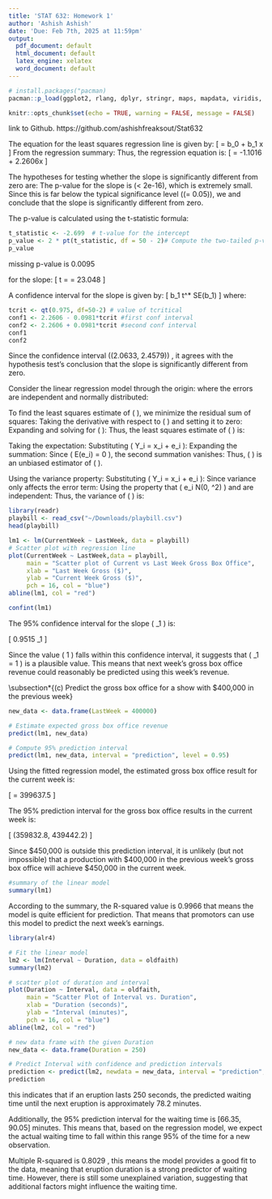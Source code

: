 ```yaml
---
title: 'STAT 632: Homework 1'
author: 'Ashish Ashish'
date: 'Due: Feb 7th, 2025 at 11:59pm'
output:
  pdf_document: default
  html_document: default
  latex_engine: xelatex
  word_document: default
---
```


```r
# install.packages("pacman)
pacman::p_load(ggplot2, rlang, dplyr, stringr, maps, mapdata, viridis, mapproj, tidyverse)
```

```r
knitr::opts_chunk$set(echo = TRUE, warning = FALSE, message = FALSE)
```

\textbf{Excercise 0 :} link to Github. 
https://github.com/ashishfreaksout/Stat632

\section*{Concept Questions}
\textbf{Excercise 1 :}
\subsection*{(a) Least Squares Regression Line}
The equation for the least squares regression line is given by:
\[ \hat{y} = b_0 + b_1 x \]
From the regression summary:
\begin{align*}
    b_0 &= -1.1016 \\
    b_1 &= 2.2606
\end{align*}
Thus, the regression equation is:
\[ \hat{y} = -1.1016 + 2.2606x \]

\subsection*{(b) Hypothesis Test for the Slope}
The hypotheses for testing whether the slope is significantly different from zero are:
\begin{align*}
    H_0 &: \beta_1 = 0 \quad \text{(No relationship between } x \text{ and } y\text{)} \\
    H_A &: \beta_1 \neq 0 \quad \text{(There is a relationship between } x \text{ and } y\text{)}
\end{align*}
The p-value for the slope is \(< 2e-16\), which is extremely small. Since this is far below the typical significance level (\(\alpha = 0.05\)), we \textbf{reject the null hypothesis} and conclude that the slope is significantly different from zero.

\subsection*{(c) Missing p-value for the Intercept}
The p-value is calculated using the t-statistic formula:
```r
t_statistic <- -2.699  # t-value for the intercept
p_value <- 2 * pt(t_statistic, df = 50 - 2)# Compute the two-tailed p-value
p_value

```

missing p-value is 0.0095
\subsection*{(d) Missing t-statistic for the Slope}
for the slope:
\[ t = \frac{2.2606}{0.0981} = 23.048 \]

\subsection*{(e) 95\% Confidence Interval for the Slope}
A confidence interval for the slope is given by:
\[ b_1 \pm t^* \cdot SE(b_1) \]
where:
\begin{itemize}
    \item \( t^* \) is the critical value from the \( t \)-distribution with \( df = 50-2 = 48 \). For a 95\% confidence level, \( t^* \) is:
\end{itemize}
```r
tcrit <- qt(0.975, df=50-2) # value of tcritical
conf1 <- 2.2606 - 0.0981*tcrit #first conf interval
conf2 <- 2.2606 + 0.0981*tcrit #second conf interval
conf1
conf2
```

Since the confidence interval \((2.0633, 2.4579)\) \textbf{does not include 0}, it agrees with the hypothesis test’s conclusion that the slope is significantly different from zero.


\textbf{Excercise 2:}

Consider the linear regression model through the origin:
\begin{equation}
    Y_i = \beta x_i + e_i, \quad i = 1, \dots, n
\end{equation}
where the errors are independent and normally distributed:
\begin{equation}
    e_i \sim N(0, \sigma^2).
\end{equation}

\subsection*{(a) Finding the Least Squares Estimate of \( \beta \)}
To find the least squares estimate of \( \beta \), we minimize the residual sum of squares:
\begin{equation}
    R(\beta) = \sum_{i=1}^{n} (y_i - \beta x_i)^2.
\end{equation}
Taking the derivative with respect to \( \beta \) and setting it to zero:
\begin{equation}
    \frac{d}{d\beta} \sum_{i=1}^{n} (y_i - \beta x_i)^2 = \sum_{i=1}^{n} 2 (y_i - \beta x_i)(-x_i) = 0.
\end{equation}
Expanding and solving for \( \beta \):
\begin{equation}
    \sum_{i=1}^{n} x_i y_i - \beta \sum_{i=1}^{n} x_i^2 = 0.
\end{equation}
Thus, the least squares estimate of \( \beta \) is:
\begin{equation}
    \hat{\beta} = \frac{\sum_{i=1}^{n} x_i y_i}{\sum_{i=1}^{n} x_i^2}.
\end{equation}

\subsection*{(b) Expectation of \( \hat{\beta} \)}
Taking the expectation:
\begin{equation}
    E(\hat{\beta}) = E \left( \frac{\sum_{i=1}^{n} x_i y_i}{\sum_{i=1}^{n} x_i^2} \right).
\end{equation}
Substituting \( Y_i = \beta x_i + e_i \):
\begin{equation}
    E(\hat{\beta}) = E \left( \frac{\sum_{i=1}^{n} x_i (\beta x_i + e_i)}{\sum_{i=1}^{n} x_i^2} \right).
\end{equation}
Expanding the summation:
\begin{equation}
    E(\hat{\beta}) = \frac{\sum_{i=1}^{n} x_i \beta x_i + \sum_{i=1}^{n} x_i e_i}{\sum_{i=1}^{n} x_i^2}.
\end{equation}
Since \( E(e_i) = 0 \), the second summation vanishes:
\begin{equation}
    E(\hat{\beta}) = \frac{\beta \sum_{i=1}^{n} x_i^2}{\sum_{i=1}^{n} x_i^2} = \beta.
\end{equation}
Thus, \( \hat{\beta} \) is an unbiased estimator of \( \beta \).

\subsection*{(c) Variance of \( \hat{\beta} \)}
Using the variance property:
\begin{equation}
    \text{Var}(\hat{\beta}) = \text{Var} \left( \frac{\sum_{i=1}^{n} x_i y_i}{\sum_{i=1}^{n} x_i^2} \right).
\end{equation}
Substituting \( Y_i = \beta x_i + e_i \):
\begin{equation}
    \text{Var}(\hat{\beta}) = \text{Var} \left( \frac{\sum_{i=1}^{n} x_i (\beta x_i + e_i)}{\sum_{i=1}^{n} x_i^2} \right).
\end{equation}
Since variance only affects the error term:
\begin{equation}
    \text{Var}(\hat{\beta}) = \text{Var} \left( \frac{\sum_{i=1}^{n} x_i e_i}{\sum_{i=1}^{n} x_i^2} \right).
\end{equation}
Using the property that \( e_i \sim N(0, \sigma^2) \) and are independent:
\begin{equation}
    \text{Var}(\hat{\beta}) = \frac{\sum_{i=1}^{n} x_i^2 \sigma^2}{(\sum_{i=1}^{n} x_i^2)^2} = \frac{\sigma^2}{\sum_{i=1}^{n} x_i^2}.
\end{equation}
Thus, the variance of \( \hat{\beta} \) is:
\begin{equation}
    \text{Var}(\hat{\beta}) = \frac{\sigma^2}{\sum_{i=1}^{n} x_i^2}.
\end{equation}
\section*{Data Analysis Questions}
\textbf{Excercise 3:}

```r
library(readr)
playbill <- read_csv("~/Downloads/playbill.csv")
head(playbill)
```
\subsection*{(a) Load the data, make a scatter plot, and fit the regression model}
```r
lm1 <- lm(CurrentWeek ~ LastWeek, data = playbill)
# Scatter plot with regression line
plot(CurrentWeek ~ LastWeek,data = playbill, 
     main = "Scatter plot of Current vs Last Week Gross Box Office",
     xlab = "Last Week Gross ($)", 
     ylab = "Current Week Gross ($)",
     pch = 16, col = "blue")
abline(lm1, col = "red")
```
    
\subsection*{(b) Compute 95\% confidence intervals for the intercept and slope}

```r
confint(lm1)
```

The 95\% confidence interval for the slope \( \beta_1 \) is:

\[
0.9515 \leq \beta_1 \leq 1.0127
\]

Since the value \( 1 \) falls within this confidence interval, it suggests that \( \beta_1 = 1 \) is a plausible value. This means that next week's gross box office revenue could reasonably be predicted using this week's revenue.

\subsection*{(c) Predict the gross box office for a show with $400,000 in the previous week}
```r
new_data <- data.frame(LastWeek = 400000)

# Estimate expected gross box office revenue
predict(lm1, new_data)

# Compute 95% prediction interval
predict(lm1, new_data, interval = "prediction", level = 0.95)

```
Using the fitted regression model, the estimated gross box office result for the current week is:

\[
\hat{Y} = 399637.5
\]

The 95\% prediction interval for the gross box office results in the current week is:

\[
(359832.8, 439442.2)
\]

Since \$450,000 is outside this prediction interval, it is unlikely (but not impossible) that a production with \$400,000 in the previous week’s gross box office will achieve \$450,000 in the current week.


\subsection*{(d) Evaluating the Prediction Rule: "Next Week’s Gross Box Office Equals This Week’s Gross Box Office"}

```r
#summary of the linear model
summary(lm1)
```
According to the summary, the R-squared value is 0.9966 that means the model is quite efficient for prediction. That means that promotors can use this model to predict the next week's earnings.

\textbf{Excercise 4:}
\subsection*{(a) Perform Simple Linear Regression}

```r
library(alr4)

# Fit the linear model
lm2 <- lm(Interval ~ Duration, data = oldfaith)
summary(lm2)
```
\subsection*{(b) Scatter Plot with Regression Line}
```r
# scatter plot of duration and interval
plot(Duration ~ Interval, data = oldfaith,
     main = "Scatter Plot of Interval vs. Duration", 
     xlab = "Duration (seconds)", 
     ylab = "Interval (minutes)", 
     pch = 16, col = "blue")
abline(lm2, col = "red")
```

\subsection*{(c) Compute 95\% confidence intervals }

```r
# new data frame with the given Duration
new_data <- data.frame(Duration = 250)

# Predict Interval with confidence and prediction intervals
prediction <- predict(lm2, newdata = new_data, interval = "prediction", level = 0.95)
prediction
```
this indicates that if an eruption lasts 250 seconds, the predicted waiting time until the next eruption is approximately 78.2 minutes.

Additionally, the 95% prediction interval for the waiting time is [66.35, 90.05] minutes. This means that, based on the regression model, we expect the actual waiting time to fall within this range 95% of the time for a new observation.

\subsection*{(d) $R^2$ Interpretation}

Multiple R-squared is   0.8029 , this means the model provides a good fit to the data, meaning that eruption duration is a strong predictor of waiting time. However, there is still some unexplained variation, suggesting that additional factors might influence the waiting time.



